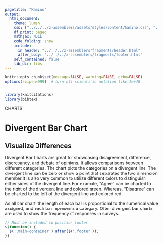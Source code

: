 ```yaml
---
pagetitle: "Kamino"
output: 
  html_document:
    theme: lumen
    css: ["../../../z-assemblers/assets/styles/content/kamino.css", "../../../z-assemblers/assets/icons/line-awesome/css/line-awesome.css"]
    df_print: paged
    mathjax: NULL
    code_folding: show
    include:
      in_header: "../../../z-assemblers/fragments/header.html"
      after_body: "../../../z-assemblers/fragments/footer.html"
    self_contained: false
    lib_dir: libs
---
```


```r

knitr::opts_chunk$set(message=FALSE, warning=FALSE, echo=FALSE)
options(scipen=999)  # turn-off scientific notation like 1e+48


library(knitcitations)
library(bibtex)

```

<div class="activity">
CHARTS  
</div>

# Divergent Bar Chart
## Visualize Differences

Divergent Bar Charts are great for showcasing disagreement, difference, discrepancy, and debate of opinions. It allows comparisons between different categories. The chart plots the categories on a divergent line. The divergent line can be zero or show a point that separates the two dimension member.It is also very common to utilize different colors to distinguish either sides of the divergent line. For example, "Agree" can be charted to the right of the divergent line and colored green. Whereas, "Disagree" can be charted to the left of the divergent line and colored red. 

As all bar chart, the length of each bar is proportional to the numerical value assigned, and each bar represents a category. Often divergent bar charts are used to show the frequency of responses in surveys.



```js

// Must be included to position footer
$(function() {
  $('.main-container').after($('.footer'));
})

```

